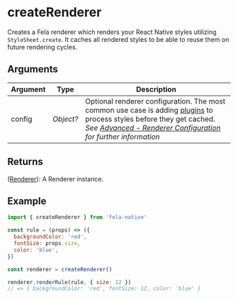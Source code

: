 # createRenderer

Creates a Fela renderer which renders your React Native styles utilizing `StyleSheet.create`. It caches all rendered styles to be able to reuse them on future rendering cycles.

## Arguments

| Argument | Type      | Description                                                                                                                                                                                                                                       |
| -------- | --------- | ------------------------------------------------------------------------------------------------------------------------------------------------------------------------------------------------------------------------------------------------- |
| config   | _Object?_ | Optional renderer configuration. The most common use case is adding [plugins](advanced/plugins) to process styles before they get cached.<br />_See [Advanced - Renderer Configuration](advanced/renderer-configuration) for further information_ |

## Returns

([Renderer](api/fela-native/renderer)): A Renderer instance.

## Example

```javascript
import { createRenderer } from 'fela-native'

const rule = (props) => ({
  backgroundColor: 'red',
  fontSize: props.size,
  color: 'blue',
})

const renderer = createRenderer()

renderer.renderRule(rule, { size: 12 })
// => { backgroundColor: 'red', fontSize: 12, color: 'blue' }
```
